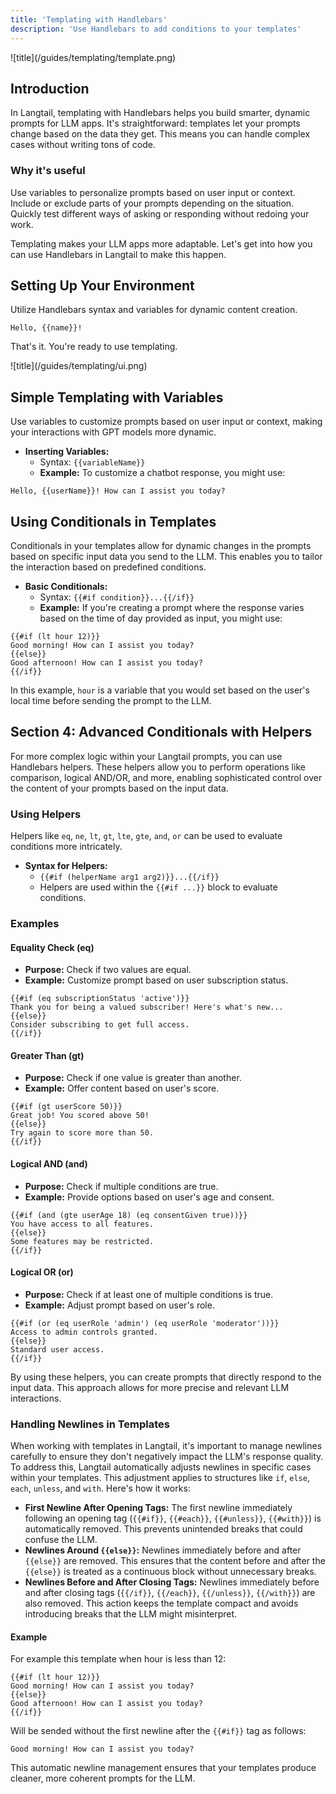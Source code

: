 ```yaml
---
title: 'Templating with Handlebars'
description: 'Use Handlebars to add conditions to your templates'
---
```


<Frame>![title](/guides/templating/template.png)</Frame>

## Introduction

In Langtail, templating with Handlebars helps you build smarter, dynamic prompts for LLM apps. It's straightforward: templates let your prompts change based on the data they get. This means you can handle complex cases without writing tons of code.

### Why it's useful

<Steps>
  <Step title="Dynamic Content:">
    Use variables to personalize prompts based on user input or context.
  </Step>
  <Step title="Conditional Content:">
    Include or exclude parts of your prompts depending on the situation.
  </Step>
  <Step title="Prompt Variations:">
    Quickly test different ways of asking or responding without redoing your
    work.
  </Step>
</Steps>

Templating makes your LLM apps more adaptable. Let's get into how you can use Handlebars in Langtail to make this happen.

## Setting Up Your Environment

<Steps>
  <Step title="Log into Langtail and select your project." />
  <Step title="Navigate to 'Prompts' to either open an existing prompt or create a new one." />
  <Step title="In the 'Template' section, craft your prompt.">
    Utilize Handlebars syntax and variables for dynamic content creation.
  </Step>
</Steps>

```django Example
Hello, {{name}}!
```

That's it. You're ready to use templating.

<Frame>![title](/guides/templating/ui.png)</Frame>

## Simple Templating with Variables

Use variables to customize prompts based on user input or context, making your interactions with GPT models more dynamic.

- **Inserting Variables:**
  - Syntax: `{{variableName}}`
  - **Example:** To customize a chatbot response, you might use:

```django Example
Hello, {{userName}}! How can I assist you today?
```

## Using Conditionals in Templates

Conditionals in your templates allow for dynamic changes in the prompts based on specific input data you send to the LLM. This enables you to tailor the interaction based on predefined conditions.

- **Basic Conditionals:**
  - Syntax: `{{#if condition}}...{{/if}}`
  - **Example:** If you're creating a prompt where the response varies based on the time of day provided as input, you might use:

```django Example
{{#if (lt hour 12)}}
Good morning! How can I assist you today?
{{else}}
Good afternoon! How can I assist you today?
{{/if}}
```

In this example, `hour` is a variable that you would set based on the user's
local time before sending the prompt to the LLM.

## Section 4: Advanced Conditionals with Helpers

For more complex logic within your Langtail prompts, you can use Handlebars helpers. These helpers allow you to perform operations like comparison, logical AND/OR, and more, enabling sophisticated control over the content of your prompts based on the input data.

### Using Helpers

Helpers like `eq`, `ne`, `lt`, `gt`, `lte`, `gte`, `and`, `or` can be used to evaluate conditions more intricately.

- **Syntax for Helpers:**
  - `{{#if (helperName arg1 arg2)}}...{{/if}}`
  - Helpers are used within the `{{#if ...}}` block to evaluate conditions.

### Examples

#### Equality Check (eq)

- **Purpose:** Check if two values are equal.
- **Example:** Customize prompt based on user subscription status.

```django Example
{{#if (eq subscriptionStatus 'active')}}
Thank you for being a valued subscriber! Here's what's new...
{{else}}
Consider subscribing to get full access.
{{/if}}
```

#### Greater Than (gt)

- **Purpose:** Check if one value is greater than another.
- **Example:** Offer content based on user's score.

```django Example
{{#if (gt userScore 50)}}
Great job! You scored above 50!
{{else}}
Try again to score more than 50.
{{/if}}
```

#### Logical AND (and)

- **Purpose:** Check if multiple conditions are true.
- **Example:** Provide options based on user's age and consent.

```django Example
{{#if (and (gte userAge 18) (eq consentGiven true))}}
You have access to all features.
{{else}}
Some features may be restricted.
{{/if}}
```

#### Logical OR (or)

- **Purpose:** Check if at least one of multiple conditions is true.
- **Example:** Adjust prompt based on user's role.

```django Example
{{#if (or (eq userRole 'admin') (eq userRole 'moderator'))}}
Access to admin controls granted.
{{else}}
Standard user access.
{{/if}}
```

By using these helpers, you can create prompts that directly respond to the input data. This approach allows for more precise and relevant LLM interactions.

### Handling Newlines in Templates

When working with templates in Langtail, it's important to manage newlines carefully to ensure they don't negatively impact the LLM's response quality. To address this, Langtail automatically adjusts newlines in specific cases within your templates. This adjustment applies to structures like `if`, `else`, `each`, `unless`, and `with`. Here's how it works:

- **First Newline After Opening Tags:** The first newline immediately following an opening tag (`{{#if}}`, `{{#each}}`, `{{#unless}}`, `{{#with}}`) is automatically removed. This prevents unintended breaks that could confuse the LLM.
- **Newlines Around `{{else}}`:** Newlines immediately before and after `{{else}}` are removed. This ensures that the content before and after the `{{else}}` is treated as a continuous block without unnecessary breaks.
- **Newlines Before and After Closing Tags:** Newlines immediately before and after closing tags (`{{/if}}`, `{{/each}}`, `{{/unless}}`, `{{/with}}`) are also removed. This action keeps the template compact and avoids introducing breaks that the LLM might misinterpret.

#### Example

For example this template when hour is less than 12:

```django Example
{{#if (lt hour 12)}}
Good morning! How can I assist you today?
{{else}}
Good afternoon! How can I assist you today?
{{/if}}
```

Will be sended without the first newline after the `{{#if}}` tag as follows:

```django Example
Good morning! How can I assist you today?
```

This automatic newline management ensures that your templates produce cleaner, more coherent prompts for the LLM.
